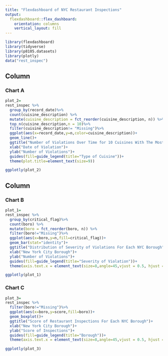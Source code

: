 ---
title: "Flexdashboard of NYC Restaurant Inspections"
output: 
  flexdashboard::flex_dashboard:
    orientation: columns
    vertical_layout: fill
---

```{r setup, include=FALSE}
library(flexdashboard)
library(tidyverse)
library(p8105.datasets)
library(plotly)
data("rest_inspec")
```


Column {data-width=650}
-----------------------------------------------------------------------

### Chart A

```{r}
plot_2=
rest_inspec %>% 
  group_by(record_date)%>%
  count(cuisine_description) %>% 
  mutate(cuisine_description = fct_reorder(cuisine_description, n)) %>% 
  top_n(cuisine_description,n = 10)%>%
  filter(cuisine_description!= "Missing")%>%
  ggplot(aes(x=record_date,y=n,color=cuisine_description))+
  geom_line()+
  ggtitle("Number of Violations Over Time for 10 Cuisines With The Most Violations")+
  xlab("Date of Violation")+
  ylab("Number of Violations")+
  guides(fill=guide_legend(title="Type of Cuisine"))+
  theme(plot.title=element_text(size=9))

ggplotly(plot_2)

```

Column {data-width=350}
-----------------------------------------------------------------------

### Chart B

```{r}
plot_1=
rest_inspec %>% 
  group_by(critical_flag)%>%
  count(boro) %>% 
  mutate(boro = fct_reorder(boro, n)) %>% 
  filter(boro!="Missing")%>%
  ggplot(aes(x=boro,y=n,fill=critical_flag))+
  geom_bar(stat="identity")+
  ggtitle("Distribution of Severity of Violations For Each NYC Borough")+
  xlab("New York City Borough")+
  ylab("Number of Violations")+
  guides(fill=guide_legend(title="Severity of Violation"))+
  theme(axis.text.x = element_text(size=8,angle=45,vjust = 0.5, hjust = 1),plot.title=element_text(size=9))

ggplotly(plot_1)
```

### Chart C

```{r}
plot_3=
rest_inspec %>% 
  filter(boro!="Missing")%>%
  ggplot(aes(x=boro,y=score,fill=boro))+
  geom_boxplot()+
  ggtitle("Score of Restaurant Inspections For Each NYC Borough")+
  xlab("New York City Borough")+
  ylab("Score of Inspections")+
  guides(fill=guide_legend(title="Borough"))+
  theme(axis.text.x = element_text(size=8,angle=45,vjust = 0.5, hjust = 1),plot.title=element_text(size=11))

ggplotly(plot_3)
```


